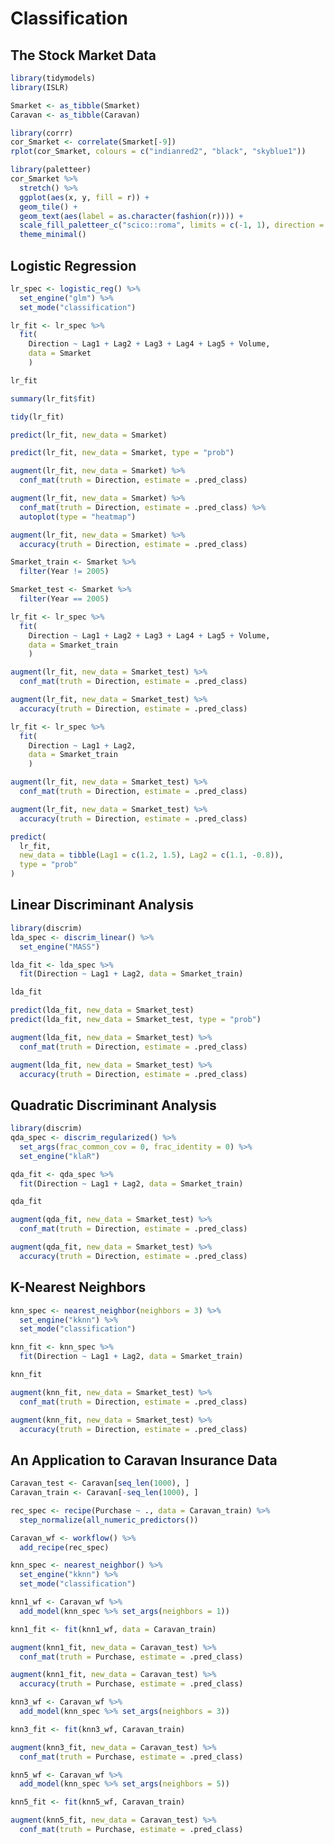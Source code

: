 # Classification

## The Stock Market Data

```r
library(tidymodels)
library(ISLR)

Smarket <- as_tibble(Smarket)
Caravan <- as_tibble(Caravan)
```

```r
library(corrr)
cor_Smarket <- correlate(Smarket[-9])
rplot(cor_Smarket, colours = c("indianred2", "black", "skyblue1"))
```

```r
library(paletteer)
cor_Smarket %>%
  stretch() %>%
  ggplot(aes(x, y, fill = r)) +
  geom_tile() +
  geom_text(aes(label = as.character(fashion(r)))) +
  scale_fill_paletteer_c("scico::roma", limits = c(-1, 1), direction = -1) +
  theme_minimal()
```



## Logistic Regression

```r
lr_spec <- logistic_reg() %>%
  set_engine("glm") %>%
  set_mode("classification")
```

```r
lr_fit <- lr_spec %>%
  fit(
    Direction ~ Lag1 + Lag2 + Lag3 + Lag4 + Lag5 + Volume,
    data = Smarket
    )

lr_fit
```

```r
summary(lr_fit$fit)
```

```r
tidy(lr_fit)
```

```r
predict(lr_fit, new_data = Smarket)
```

```r
predict(lr_fit, new_data = Smarket, type = "prob")
```

```r
augment(lr_fit, new_data = Smarket) %>%
  conf_mat(truth = Direction, estimate = .pred_class)
```

```r
augment(lr_fit, new_data = Smarket) %>%
  conf_mat(truth = Direction, estimate = .pred_class) %>%
  autoplot(type = "heatmap")
```

```r
augment(lr_fit, new_data = Smarket) %>%
  accuracy(truth = Direction, estimate = .pred_class)
```

```r
Smarket_train <- Smarket %>%
  filter(Year != 2005)

Smarket_test <- Smarket %>%
  filter(Year == 2005)
```

```r
lr_fit <- lr_spec %>%
  fit(
    Direction ~ Lag1 + Lag2 + Lag3 + Lag4 + Lag5 + Volume,
    data = Smarket_train
    )
```

```r
augment(lr_fit, new_data = Smarket_test) %>%
  conf_mat(truth = Direction, estimate = .pred_class) 

augment(lr_fit, new_data = Smarket_test) %>%
  accuracy(truth = Direction, estimate = .pred_class) 
```

```r
lr_fit <- lr_spec %>%
  fit(
    Direction ~ Lag1 + Lag2,
    data = Smarket_train
    )
```

```r
augment(lr_fit, new_data = Smarket_test) %>%
  conf_mat(truth = Direction, estimate = .pred_class) 

augment(lr_fit, new_data = Smarket_test) %>%
  accuracy(truth = Direction, estimate = .pred_class) 
```

```r
predict(
  lr_fit,
  new_data = tibble(Lag1 = c(1.2, 1.5), Lag2 = c(1.1, -0.8)), 
  type = "prob"
)
```


## Linear Discriminant Analysis

```r
library(discrim)
lda_spec <- discrim_linear() %>%
  set_engine("MASS")

lda_fit <- lda_spec %>%
  fit(Direction ~ Lag1 + Lag2, data = Smarket_train)

lda_fit
```

```r
predict(lda_fit, new_data = Smarket_test)
predict(lda_fit, new_data = Smarket_test, type = "prob")
```

```r
augment(lda_fit, new_data = Smarket_test) %>%
  conf_mat(truth = Direction, estimate = .pred_class) 

augment(lda_fit, new_data = Smarket_test) %>%
  accuracy(truth = Direction, estimate = .pred_class) 
```

## Quadratic Discriminant Analysis

```r
library(discrim)
qda_spec <- discrim_regularized() %>%
  set_args(frac_common_cov = 0, frac_identity = 0) %>%
  set_engine("klaR")

qda_fit <- qda_spec %>%
  fit(Direction ~ Lag1 + Lag2, data = Smarket_train)

qda_fit
```

```r
augment(qda_fit, new_data = Smarket_test) %>%
  conf_mat(truth = Direction, estimate = .pred_class) 

augment(qda_fit, new_data = Smarket_test) %>%
  accuracy(truth = Direction, estimate = .pred_class) 
```

## K-Nearest Neighbors

```r
knn_spec <- nearest_neighbor(neighbors = 3) %>%
  set_engine("kknn") %>%
  set_mode("classification")

knn_fit <- knn_spec %>%
  fit(Direction ~ Lag1 + Lag2, data = Smarket_train)

knn_fit
```

```r
augment(knn_fit, new_data = Smarket_test) %>%
  conf_mat(truth = Direction, estimate = .pred_class) 

augment(knn_fit, new_data = Smarket_test) %>%
  accuracy(truth = Direction, estimate = .pred_class) 
```

## An Application to Caravan Insurance Data

```r
Caravan_test <- Caravan[seq_len(1000), ]
Caravan_train <- Caravan[-seq_len(1000), ]
```

```r
rec_spec <- recipe(Purchase ~ ., data = Caravan_train) %>%
  step_normalize(all_numeric_predictors())
```

```r
Caravan_wf <- workflow() %>%
  add_recipe(rec_spec)
```

```r
knn_spec <- nearest_neighbor() %>%
  set_engine("kknn") %>%
  set_mode("classification")
```

```r
knn1_wf <- Caravan_wf %>%
  add_model(knn_spec %>% set_args(neighbors = 1))
```

```r
knn1_fit <- fit(knn1_wf, data = Caravan_train)
```

```r
augment(knn1_fit, new_data = Caravan_test) %>%
  conf_mat(truth = Purchase, estimate = .pred_class)
```

```r
augment(knn1_fit, new_data = Caravan_test) %>%
  accuracy(truth = Purchase, estimate = .pred_class)
```

```r
knn3_wf <- Caravan_wf %>%
  add_model(knn_spec %>% set_args(neighbors = 3))

knn3_fit <- fit(knn3_wf, Caravan_train)
```

```r
augment(knn3_fit, new_data = Caravan_test) %>%
  conf_mat(truth = Purchase, estimate = .pred_class)
```


```r
knn5_wf <- Caravan_wf %>%
  add_model(knn_spec %>% set_args(neighbors = 5))

knn5_fit <- fit(knn5_wf, Caravan_train)
```

```r
augment(knn5_fit, new_data = Caravan_test) %>%
  conf_mat(truth = Purchase, estimate = .pred_class)
```
